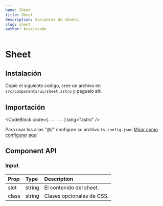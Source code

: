 ```yaml
---
name: Sheet
title: Sheet
description: Variantes de sheets.
slug: sheet
author: Alexissxde
---
```



# Sheet

<Tabs client:visible>
	<ComponentPreview slot="preview">
		<Sheet />
	</ComponentPreview>
	<CodeBlock
		slot="code"
		filePath="src/components/examples/sheet.astro"
		lang="astro"
	/>
</Tabs>

## Instalación

Copie el siguiente codigo, cree un archivo en `src/components/ui/sheet.astro` y peguelo ahí.

<CodeBlock filePath="src/components/ui/sheet.astro" />

## Importación

<CodeBlock
	code={`---
---`}
	lang="astro"
/>

Para usar los alias "@/" configure su archivo `ts.config.json` <a href="/docs/installation#configurar-alias-en-el-tsconfigjson">Mirar como configurar aquí</a>

## Component API

### Input

| Prop      | Type              | Description                          |
| :-------- | :---------------- | :----------------------------------- |
| slot      | string            | El contenido del sheet.              |
| class     | string            | Clases opcionales de CSS.            |
